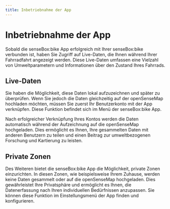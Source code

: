 ```yaml
---
title: Inbetriebnahme der App
---
```


# Inbetriebnahme der App

Sobald die senseBox:bike App erfolgreich mit Ihrer senseBox:bike verbunden ist, haben Sie Zugriff auf Live-Daten, die Ihnen während Ihrer Fahrradfahrt angezeigt
werden. Diese Live-Daten umfassen eine Vielzahl von Umweltparametern und Informationen über den Zustand Ihres Fahrrads.


## Live-Daten
Sie haben die Möglichkeit, diese Daten lokal aufzuzeichnen und später zu überprüfen. Wenn Sie jedoch die Daten gleichzeitig auf der openSenseMap hochladen möchten, müssen Sie zuerst Ihr Benutzerkonto mit der App verknüpfen. Diese Funktion befindet sich im Menü der senseBox:bike App.

Nach erfolgreicher Verknüpfung Ihres Kontos werden die Daten automatisch während der Aufzeichnung auf die openSenseMap hochgeladen. Dies ermöglicht es Ihnen, Ihre gesammelten Daten mit anderen Benutzern zu teilen und einen Beitrag zur umweltbezogenen Forschung und Kartierung zu leisten.

## Private Zonen

Des Weiteren bietet die senseBox:bike App die Möglichkeit, private Zonen einzurichten. In diesen Zonen, wie beispielsweise Ihrem Zuhause, werden keine
Daten gesammelt oder auf die openSenseMap hochgeladen. Dies gewährleistet Ihre Privatsphäre und ermöglicht es Ihnen, die Datenerfassung nach Ihren individuellen
Bedürfnissen anzupassen. Sie können diese Funktion im Einstellungsmenü der App finden und konfigurieren.
